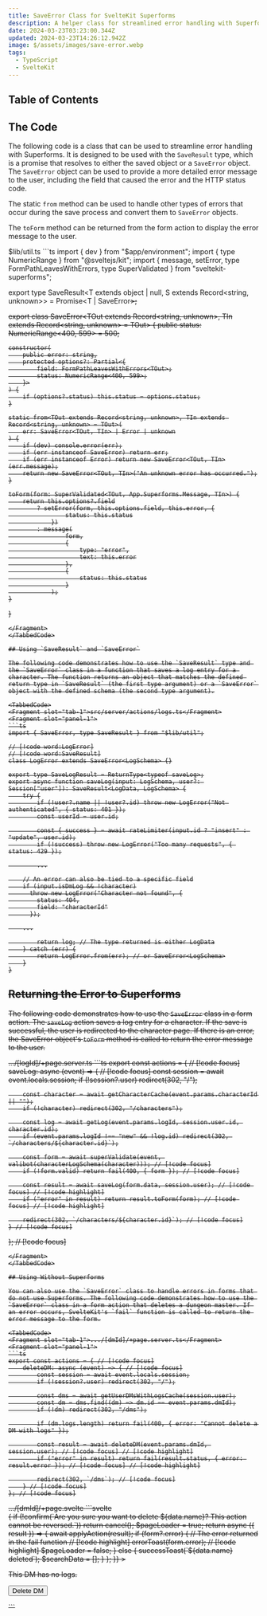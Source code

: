 ```yaml
---
title: SaveError Class for SvelteKit Superforms
description: A helper class for streamlined error handling with Superforms.
date: 2024-03-23T03:23:00.344Z
updated: 2024-03-23T14:26:12.942Z
image: $/assets/images/save-error.webp
tags:
  - TypeScript
  - SvelteKit
---
```


## Table of Contents

## The Code

The following code is a class that can be used to streamline error handling with Superforms. It is designed to be used with the `SaveResult` type, which is a promise that resolves to either the saved object or a `SaveError` object. The `SaveError` object can be used to provide a more detailed error message to the user, including the field that caused the error and the HTTP status code.

The static `from` method can be used to handle other types of errors that occur during the save process and convert them to `SaveError` objects.

The `toForm` method can be returned from the form action to display the error message to the user. 

<TabbedCode>
<Fragment slot="tab-1">$lib/util.ts</Fragment>
<Fragment slot="panel-1">
```ts
import { dev } from "$app/environment";
import { type NumericRange } from "@sveltejs/kit";
import { message, setError, type FormPathLeavesWithErrors, type SuperValidated } from "sveltekit-superforms";

export type SaveResult<T extends object | null, S extends Record<string, unknown>> = Promise<T | SaveError<S>>;

export class SaveError<TOut extends Record<string, unknown>, TIn extends Record<string, unknown> = TOut> {
	public status: NumericRange<400, 599> = 500;

	constructor(
		public error: string,
		protected options?: Partial<{
			field: FormPathLeavesWithErrors<TOut>;
			status: NumericRange<400, 599>;
		}>
	) {
		if (options?.status) this.status = options.status;
	}

	static from<TOut extends Record<string, unknown>, TIn extends Record<string, unknown> = TOut>(
		err: SaveError<TOut, TIn> | Error | unknown
	) {
		if (dev) console.error(err);
		if (err instanceof SaveError) return err;
		if (err instanceof Error) return new SaveError<TOut, TIn>(err.message);
		return new SaveError<TOut, TIn>("An unknown error has occurred.");
	}

	toForm(form: SuperValidated<TOut, App.Superforms.Message, TIn>) {
		return this.options?.field
			? setError(form, this.options.field, this.error, {
					status: this.status
				})
			: message(
					form,
					{
						type: "error",
						text: this.error
					},
					{
						status: this.status
					}
				);
	}
}
```
</Fragment>
</TabbedCode>

## Using `SaveResult` and `SaveError`

The following code demonstrates how to use the `SaveResult` type and the `SaveError` class in a function that saves a log entry for a character. The function returns an object that matches the defined return type in `SaveResult` (the first type argument) or a `SaveError` object with the defined schema (the second type argument).

<TabbedCode>
<Fragment slot="tab-1">src/server/actions/logs.ts</Fragment>
<Fragment slot="panel-1">
```ts
import { SaveError, type SaveResult } from "$lib/util";

// [!code word:LogError]
// [!code word:SaveResult]
class LogError extends SaveError<LogSchema> {}

export type SaveLogResult = ReturnType<typeof saveLog>;
export async function saveLog(input: LogSchema, user?: Session["user"]): SaveResult<LogData, LogSchema> {
	try {
		if (!user?.name || !user?.id) throw new LogError("Not authenticated", { status: 401 });
		const userId = user.id;

		const { success } = await rateLimiter(input.id ? "insert" : "update", user.id);
		if (!success) throw new LogError("Too many requests", { status: 429 });

		...

    // An error can also be tied to a specific field
    if (input.isDmLog && !character)
      throw new LogError("Character not found", {
        status: 404,
        field: "characterId"
      });

    ...

		return log; // The type returned is either LogData
	} catch (err) {
		return LogError.from(err); // or SaveError<LogSchema>
	}
}
```
</Fragment>
</TabbedCode>

## Returning the Error to Superforms

The following code demonstrates how to use the `SaveError` class in a form action. The `saveLog` action saves a log entry for a character. If the save is successful, the user is redirected to the character page. If there is an error, the SaveError object's `toForm` method is called to return the error message to the user.

<TabbedCode>
<Fragment slot="tab-1">.../[logId]/+page.server.ts</Fragment>
<Fragment slot="panel-1">
```ts
export const actions = { // [!code focus]
	saveLog: async (event) => { // [!code focus]
		const session = await event.locals.session;
		if (!session?.user) redirect(302, "/");

		const character = await getCharacterCache(event.params.characterId || "");
		if (!character) redirect(302, "/characters");

		const log = await getLog(event.params.logId, session.user.id, character.id);
		if (event.params.logId !== "new" && !log.id) redirect(302, `/characters/${character.id}`);

		const form = await superValidate(event, valibot(characterLogSchema(character))); // [!code focus]
		if (!form.valid) return fail(400, { form }); // [!code focus]

		const result = await saveLog(form.data, session.user); // [!code focus] // [!code highlight]
		if ("error" in result) return result.toForm(form); // [!code focus] // [!code highlight]

		redirect(302, `/characters/${character.id}`); // [!code focus]
	} // [!code focus]
}; // [!code focus]
```
</Fragment>
</TabbedCode>

## Using Without Superforms

You can also use the `SaveError` class to handle errors in forms that do not use Superforms. The following code demonstrates how to use the `SaveError` class in a form action that deletes a dungeon master. If an error occurs, SvelteKit's `fail` function is called to return the error message to the form.

<TabbedCode>
<Fragment slot="tab-1">.../[dmId]/+page.server.ts</Fragment>
<Fragment slot="panel-1">
```ts
export const actions = { // [!code focus]
	deleteDM: async (event) => { // [!code focus]
		const session = await event.locals.session;
		if (!session?.user) redirect(302, "/");

		const dms = await getUserDMsWithLogsCache(session.user);
		const dm = dms.find((dm) => dm.id == event.params.dmId);
		if (!dm) redirect(302, "/dms");

		if (dm.logs.length) return fail(400, { error: "Cannot delete a DM with logs" });

		const result = await deleteDM(event.params.dmId, session.user); // [!code focus] // [!code highlight]
		if ("error" in result) return fail(result.status, { error: result.error }); // [!code focus] // [!code highlight]

		redirect(302, `/dms`); // [!code focus]
	} // [!code focus]
}; // [!code focus]
```
</Fragment>
<Fragment slot="tab-2">.../[dmId]/+page.svelte</Fragment>
<Fragment slot="panel-2">
```svelte
<form
	method="POST"
	action={`?/deleteDM`}
	class="flex flex-col items-center gap-4 py-20"
	use:enhance={({ cancel }) => {
		if (!confirm(`Are you sure you want to delete ${data.name}? This action cannot be reversed.`)) return cancel();
		$pageLoader = true;
		return async ({ result }) => {
			await applyAction(result);
			if (form?.error) { // The error returned in the fail function // [!code highlight]
				errorToast(form.error); // [!code highlight]
				$pageLoader = false;
			} else {
				successToast(`${data.name} deleted`);
				$searchData = [];
			}
		};
	}}
>
	<p>This DM has no logs.</p>
	<button type="submit" class="btn btn-error btn-sm hover:font-bold hover:text-white" aria-label="Delete DM">
		Delete DM
	</button>
</form>
```
</Fragment>
</TabbedCode>
